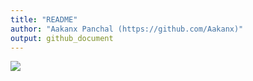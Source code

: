 ```yaml
---
title: "README"
author: "Aakanx Panchal (https://github.com/Aakanx)"
output: github_document
---
```


![](./pipeline.svg)